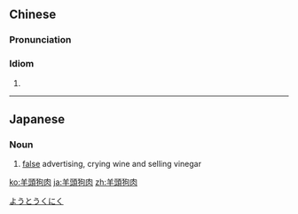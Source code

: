 {{also|羊头狗肉}}
==Chinese==
{{zh-forms|s=羊头狗肉|type=22}}

===Pronunciation===
{{zh-pron
|m=yángtóugǒuròu
|c=joeng4 tau4 gau2 juk6
|cat=id
}}

===Idiom===
{{zh-idiom}}

# {{zh-synonym|掛羊頭賣狗肉}}

----

==Japanese==
{{ja-kanjitab}}

===Noun===
{{ja-noun|ようとうくにく}}

# [[false]] advertising, crying wine and selling vinegar

[[Category:Yojijukugo|ようとうくにく]]

[[ko:羊頭狗肉]]
[[ja:羊頭狗肉]]
[[zh:羊頭狗肉]]